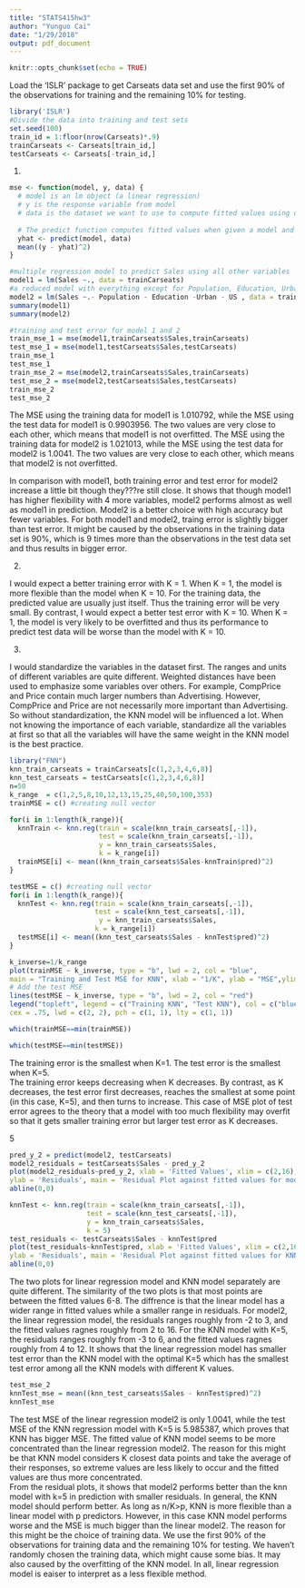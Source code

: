 ```yaml
---
title: "STATS415hw3"
author: "Yunguo Cai"
date: "1/29/2018"
output: pdf_document
---
```


```r
knitr::opts_chunk$set(echo = TRUE)
```
Load the 'ISLR' package to get Carseats data set and use the first 90% of the observations for training and the remaining 10% for testing.
```r
library('ISLR')
#Divide the data into training and test sets
set.seed(100)
train_id = 1:floor(nrow(Carseats)*.9)
trainCarseats <- Carseats[train_id,] 
testCarseats <- Carseats[-train_id,]
```
1.
```r
mse <- function(model, y, data) {
  # model is an lm object (a linear regression)
  # y is the response variable from model
  # data is the dataset we want to use to compute fitted values using our model
  
  # The predict function computes fitted values when given a model and predictor data
  yhat <- predict(model, data)
  mean((y - yhat)^2)
}
```

```r
#multiple regression model to predict Sales using all other variables
model1 = lm(Sales ~., data = trainCarseats)
#a reduced model with everything except for Population, Education, Urban, and US
model2 = lm(Sales ~.- Population - Education -Urban - US , data = trainCarseats)
summary(model1)
summary(model2)
```

```r
#training and test error for model 1 and 2
train_mse_1 = mse(model1,trainCarseats$Sales,trainCarseats)
test_mse_1 = mse(model1,testCarseats$Sales,testCarseats)
train_mse_1
test_mse_1
train_mse_2 = mse(model2,trainCarseats$Sales,trainCarseats)
test_mse_2 = mse(model2,testCarseats$Sales,testCarseats)
train_mse_2
test_mse_2
```
The MSE using the training data for model1 is 1.010792, while the MSE using the test data for model1 is 0.9903956. The two values are very close to each other, which means that model1 is not overfitted. The MSE using the training data for model2 is 1.021013, while the MSE using the test data for model2 is 1.0041. The two values are very close to each other, which means that model2 is not overfitted.       

In comparison with model1, both training error and test error for model2 increase a little bit though they???re still close. It shows that though model1 has higher flexibility with 4 more variables, model2 performs almost as well as model1 in prediction. Model2 is a better choice with high accuracy but fewer variables. For both model1 and model2, traing error is slightly bigger than test error. It might be caused by the observations in the training data set is 90%, which is 9 times more than the observations in the test data set and thus results in bigger error.    

2.     

I would expect a better training error with K = 1. When K = 1, the model is more flexible than the model when K = 10. For the training data, the predicted value are usually just itself. Thus the training error will be very small.
By contrast, I would expect a better test error with K = 10. When K = 1, the model is very likely to be overfitted and thus its performance to predict test data will be worse than the model with K = 10.   

3. 
     
I would standardize the variables in the dataset first. The ranges and units of different variables are quite different. Weighted distances have been used to emphasize some variables over others. For example, CompPrice and Price contain much larger numbers than Advertising. However, CompPrice and Price are not necessarily more important than Advertising. So without standardization, the KNN model will be influenced a lot. When not knowing the importance of each variable, standardize all the variables at first so that all the variables will have the same weight in the KNN model is the best practice.
```r
library("FNN")
knn_train_carseats = trainCarseats[c(1,2,3,4,6,8)]
knn_test_carseats = testCarseats[c(1,2,3,4,6,8)]
n=50
k_range  = c(1,2,5,8,10,12,13,15,25,40,50,100,353) 
trainMSE = c() #creating null vector

for(i in 1:length(k_range)){
  knnTrain <- knn.reg(train = scale(knn_train_carseats[,-1]), 
                      test = scale(knn_train_carseats[,-1]),
                      y = knn_train_carseats$Sales, 
                      k = k_range[i])
  trainMSE[i] <- mean((knn_train_carseats$Sales-knnTrain$pred)^2)
}
```

```r
testMSE = c() #creating null vector
for(i in 1:length(k_range)){
  knnTest <- knn.reg(train = scale(knn_train_carseats[,-1]), 
                     test = scale(knn_test_carseats[,-1]),
                      y = knn_train_carseats$Sales, 
                     k = k_range[i])
  testMSE[i] <- mean((knn_test_carseats$Sales - knnTest$pred)^2)
}
```

```r
k_inverse=1/k_range
plot(trainMSE ~ k_inverse, type = "b", lwd = 2, col = "blue",
main = "Training and Test MSE for KNN", xlab = "1/K", ylab = "MSE",ylim = c(0,10))
# Add the test MSE
lines(testMSE ~ k_inverse, type = "b", lwd = 2, col = "red")
legend("topleft", legend = c("Training KNN", "Test KNN"), col = c("blue", "red"),
cex = .75, lwd = c(2, 2), pch = c(1, 1), lty = c(1, 1))
```
```r
which(trainMSE==min(trainMSE))
```
```r
which(testMSE==min(testMSE))
```
The training error is the smallest when K=1. The test error is the smallest when K=5.    
The training error keeps decreasing when K decreases. By contrast, as K decreases, the test error first decreases, reaches the smallest at some point (in this case, K=5), and then turns to increase. This case of MSE plot of test error agrees to the theory that a model with too much flexibility may overfit so that it gets smaller training error but larger test error as K decreases.
     
5
```r
pred_y_2 = predict(model2, testCarseats)
model2_residuals = testCarseats$Sales - pred_y_2
plot(model2_residuals~pred_y_2, xlab = 'Fitted Values', xlim = c(2,16), ylim = c(-2,4), 
ylab = 'Residuals', main = 'Residual Plot against fitted values for model2 for Test Data') 
abline(0,0)
```
```r
knnTest <- knn.reg(train = scale(knn_train_carseats[,-1]), 
                   test = scale(knn_test_carseats[,-1]),
                   y = knn_train_carseats$Sales, 
                   k = 5)
test_residuals <- testCarseats$Sales - knnTest$pred
plot(test_residuals~knnTest$pred, xlab = 'Fitted Values', xlim = c(2,16), ylim = c(-3,6), 
ylab = 'Residuals', main = 'Residual Plot against fitted values for KNN model for Test Data') 
abline(0,0)
```
     

The two plots for linear regression model and KNN model separately are quite different. The similarity of the two plots is that most points are between the fitted values 6-8. The diffrence is that the linear model has a wider range in fitted values while a smaller range in residuals. For model2, the linear regression model, the residuals ranges roughly from -2 to 3, and the fitted values ragnes roughly from 2 to 16. For the KNN model with K=5, the residuals ranges roughly from -3 to 6, and the fitted values ragnes roughly from 4 to 12. It shows that the linear regression model has smaller test error than the KNN model with the optimal K=5 which has the smallest test error among all the KNN models with different K values. 
```r
test_mse_2
knnTest_mse = mean((knn_test_carseats$Sales - knnTest$pred)^2)
knnTest_mse
```
The test MSE of the linear regression model2 is only 1.0041, while the test MSE of the KNN regression model with K=5 is 5.985387, which proves that KNN has bigger MSE. The fitted value of KNN model seems to be more concentrated than the linear regression model2. The reason for this might be that KNN model considers K closest data points and take the average of their responses, so extreme values are less likely to occur and the fitted values are thus more concentrated.   
From the residual plots, it shows that model2 performs better than the knn model with k=5 in prediction with smaller residuals. In general, the KNN model should perform better. As long as n/K>p, KNN is more flexible than a linear model with p predictors. However, in this case KNN model performs worse and the MSE is much bigger than the linear model2. The reason for this might be the choice of training data. We use the first 90% of the observations for training data and the remaining 10% for testing. We haven't randomly chosen the training data, which might cause some bias. It may also caused by the overfitting of the KNN model. In all, linear regression model is eaiser to interpret as a less flexible method.


